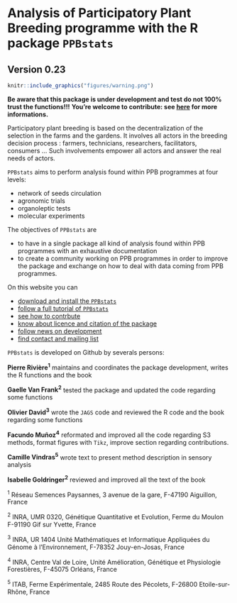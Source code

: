 # Analysis of Participatory Plant Breeding programme with the R package `PPBstats`

## Version 0.23

```r
knitr::include_graphics("figures/warning.png")
```
**Be aware that this package is under development and test do not 100% trust the functions!!!**
**You're welcome to contribute: see [here](https://priviere.github.io/PPBstats_web_site/contribute.html) for more informations.**

Participatory plant breeding is based on the decentralization of the selection in the farms and the gardens.
It involves all actors in the breeding decision process : farmers, technicians, researchers, facilitators, consumers ... Such involvements empower all actors and answer the real needs of actors.

`PPBstats` aims to perform analysis found within PPB programmes at four levels:

- network of seeds circulation
- agronomic trials
- organoleptic tests
- molecular experiments

The objectives of `PPBstats` are

- to have in a single package all kind of analysis found within PPB programmes with an exhaustive documentation
- to create a community working on PPB programmes in order to improve the package and exchange on how to deal with data coming from PPB programmes.


On this website you can

- [download and install the `PPBstats`](https://priviere.github.io/PPBstats_web_site/download.html)
- [follow a full tutorial of `PPBstats`](https://priviere.github.io/PPBstats_web_site/book.html)
- [see how to contrbute](https://priviere.github.io/PPBstats_web_site/contribute.html)
- [know about licence and citation of the package](https://priviere.github.io/PPBstats_web_site/licence.html)
- [follow news on development](https://priviere.github.io/PPBstats_web_site/NEWS.html)
- [find contact and mailing list ](https://priviere.github.io/PPBstats_web_site/contact.html)


`PPBstats` is developed on Github by severals persons:

**Pierre Rivière^1^** maintains and coordinates the package development, writes the R functions and the book

**Gaelle Van Frank^2^** tested the package and updated the code regarding some functions

**Olivier David^3^** wrote the `JAGS` code and reviewed the R code and the book regarding some functions

**Facundo Muñoz^4^** reformated and improved all the code regarding S3 methods, format figures with `Tikz`, improve section regarding contributions.

**Camille Vindras^5^** wrote text to present method description in sensory analysis

**Isabelle Goldringer^2^** reviewed and improved all the text of the book

^1^ Réseau Semences Paysannes, 3 avenue de la gare, F-47190 Aiguillon, France

^2^ INRA, UMR 0320, Génétique Quantitative et Evolution, Ferme du Moulon F-91190 Gif sur Yvette, France

^3^ INRA, UR 1404 Unité Mathématiques et Informatique Appliquées du Génome à l'Environnement, F-78352 Jouy-en-Josas, France

^4^ INRA, Centre Val de Loire, Unité Amélioration, Génétique et Physiologie Forestières, F-45075 Orléans, France

^5^ ITAB, Ferme Expérimentale, 2485 Route des Pécolets, F-26800 Etoile-sur-Rhône, France
